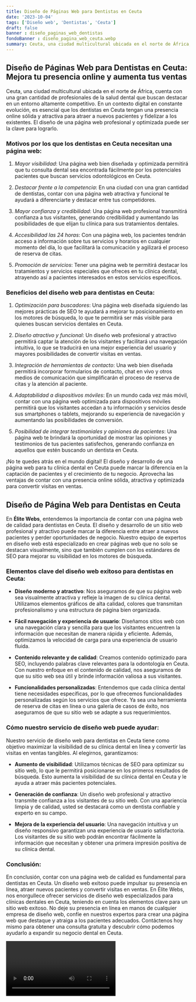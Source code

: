 ```yaml
---
title: Diseño de Páginas Web para Dentistas en Ceuta
date: '2023-10-04'
tags: ['Diseño web', 'Dentistas', 'Ceuta']
draft: false
banner : diseño_paginas_web_dentistas
fondoBanner : diseño_pagina_web_ceuta.webp
summary: Ceuta, una ciudad multicultural ubicada en el norte de África, cuenta con una gran cantidad de profesionales de la salud dental que buscan destacar en un entorno altamente competitivo. En un contexto digital en constante evolución, es esencial que los dentistas en Ceuta tengan una presencia online sólida y atractiva para atraer a nuevos pacientes y fidelizar a los existentes. El diseño de una página web profesional y optimizada puede ser la clave para lograrlo.
---
```


## Diseño de Páginas Web para Dentistas en Ceuta: Mejora tu presencia online y aumenta tus ventas

Ceuta, una ciudad multicultural ubicada en el norte de África, cuenta con una gran cantidad de profesionales de la salud dental que buscan destacar en un entorno altamente competitivo. En un contexto digital en constante evolución, es esencial que los dentistas en Ceuta tengan una presencia online sólida y atractiva para atraer a nuevos pacientes y fidelizar a los existentes. El diseño de una página web profesional y optimizada puede ser la clave para lograrlo.

### Motivos por los que los dentistas en Ceuta necesitan una página web:

1. *Mayor visibilidad*: Una página web bien diseñada y optimizada permitirá que tu consulta dental sea encontrada fácilmente por los potenciales pacientes que buscan servicios odontológicos en Ceuta.

2. *Destacar frente a la competencia*: En una ciudad con una gran cantidad de dentistas, contar con una página web atractiva y funcional te ayudará a diferenciarte y destacar entre tus competidores.

3. *Mayor confianza y credibilidad*: Una página web profesional transmitirá confianza a tus visitantes, generando credibilidad y aumentando las posibilidades de que elijan tu clínica para sus tratamientos dentales.

4. *Accesibilidad las 24 horas*: Con una página web, los pacientes tendrán acceso a información sobre tus servicios y horarios en cualquier momento del día, lo que facilitará la comunicación y agilizará el proceso de reserva de citas.

5. *Promoción de servicios*: Tener una página web te permitirá destacar los tratamientos y servicios especiales que ofreces en tu clínica dental, atrayendo así a pacientes interesados en estos servicios específicos.

### Beneficios del diseño web para dentistas en Ceuta:

1. *Optimización para buscadores*: Una página web diseñada siguiendo las mejores prácticas de SEO te ayudará a mejorar tu posicionamiento en los motores de búsqueda, lo que te permitirá ser más visible para quienes buscan servicios dentales en Ceuta.

2. *Diseño atractivo y funcional*: Un diseño web profesional y atractivo permitirá captar la atención de los visitantes y facilitará una navegación intuitiva, lo que se traducirá en una mejor experiencia del usuario y mayores posibilidades de convertir visitas en ventas.

3. *Integración de herramientas de contacto*: Una web bien diseñada permitirá incorporar formularios de contacto, chat en vivo y otros medios de comunicación que simplificarán el proceso de reserva de citas y la atención al paciente.

4. *Adaptabilidad a dispositivos móviles*: En un mundo cada vez más móvil, contar con una página web optimizada para dispositivos móviles permitirá que los visitantes accedan a tu información y servicios desde sus smartphones o tablets, mejorando su experiencia de navegación y aumentando las posibilidades de conversión.

5. *Posibilidad de integrar testimoniales y opiniones de pacientes*: Una página web te brindará la oportunidad de mostrar las opiniones y testimonios de tus pacientes satisfechos, generando confianza en aquellos que estén buscando un dentista en Ceuta.

¡No te quedes atrás en el mundo digital! El diseño y desarrollo de una página web para tu clínica dental en Ceuta puede marcar la diferencia en la captación de pacientes y el crecimiento de tu negocio. Aprovecha las ventajas de contar con una presencia online sólida, atractiva y optimizada para convertir visitas en ventas.

<GifSeo />

<Cta />

## Diseño de Página Web para Dentistas en Ceuta

En **Élite Webs**, entendemos la importancia de contar con una página web de calidad para dentistas en Ceuta. El diseño y desarrollo de un sitio web profesional y atractivo puede marcar la diferencia entre atraer a nuevos pacientes y perder oportunidades de negocio. Nuestro equipo de expertos en diseño web está especializado en crear páginas web que no solo se destacan visualmente, sino que también cumplen con los estándares de SEO para mejorar su visibilidad en los motores de búsqueda.

### Elementos clave del diseño web exitoso para dentistas en Ceuta:

- **Diseño moderno y atractivo**: Nos aseguramos de que su página web sea visualmente atractiva y refleje la imagen de su clínica dental. Utilizamos elementos gráficos de alta calidad, colores que transmitan profesionalismo y una estructura de página bien organizada.

- **Fácil navegación y experiencia de usuario**: Diseñamos sitios web con una navegación clara y sencilla para que los visitantes encuentren la información que necesitan de manera rápida y eficiente. Además, optimizamos la velocidad de carga para una experiencia de usuario fluida.

- **Contenido relevante y de calidad**: Creamos contenido optimizado para SEO, incluyendo palabras clave relevantes para la odontología en Ceuta. Con nuestro enfoque en el contenido de calidad, nos aseguramos de que su sitio web sea útil y brinde información valiosa a sus visitantes.

- **Funcionalidades personalizadas**: Entendemos que cada clínica dental tiene necesidades específicas, por lo que ofrecemos funcionalidades personalizadas según los servicios que ofrece. Ya sea una herramienta de reserva de citas en línea o una galería de casos de éxito, nos aseguramos de que su sitio web se adapte a sus requerimientos.

### Cómo nuestro servicio de diseño web puede ayudar:

Nuestro servicio de diseño web para dentistas en Ceuta tiene como objetivo maximizar la visibilidad de su clínica dental en línea y convertir las visitas en ventas tangibles. Al elegirnos, garantizamos:

- **Aumento de visibilidad**: Utilizamos técnicas de SEO para optimizar su sitio web, lo que le permitirá posicionarse en los primeros resultados de búsqueda. Esto aumenta la visibilidad de su clínica dental en Ceuta y le ayuda a atraer más pacientes potenciales.

- **Generación de confianza**: Un diseño web profesional y atractivo transmite confianza a los visitantes de su sitio web. Con una apariencia limpia y de calidad, usted se destacará como un dentista confiable y experto en su campo.

- **Mejora de la experiencia del usuario**: Una navegación intuitiva y un diseño responsivo garantizan una experiencia de usuario satisfactoria. Los visitantes de su sitio web podrán encontrar fácilmente la información que necesitan y obtener una primera impresión positiva de su clínica dental.

### Conclusión:

En conclusión, contar con una página web de calidad es fundamental para dentistas en Ceuta. Un diseño web exitoso puede impulsar su presencia en línea, atraer nuevos pacientes y convertir visitas en ventas. En Élite Webs, nos enorgullece ofrecer servicios de diseño web especializados para clínicas dentales en Ceuta, teniendo en cuenta los elementos clave para un sitio web exitoso. No deje su presencia en línea en manos de cualquier empresa de diseño web, confíe en nuestros expertos para crear una página web que destaque y atraiga a los pacientes adecuados. Contáctenos hoy mismo para obtener una consulta gratuita y descubrir cómo podemos ayudarlo a expandir su negocio dental en Ceuta.

<Video />

<CtaBot job='Dentistas' city='Ceuta'/>

<Gmaps query='Ceuta+españa+maps' />